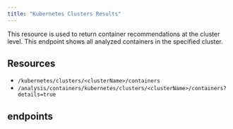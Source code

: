 ```yaml
---
title: "Kubernetes Clusters Results"
---
```


This resource is used to return container recommendations at the cluster level. This endpoint shows all analyzed containers in the specified cluster.

## Resources

* `/kubernetes/clusters/<clusterName>/containers`
* `/analysis/containers/kubernetes/clusters/<clusterName>/containers?details=true`

## endpoints

<CardGroup cols={2}>
    <Card title="Get Kubernetes Cluster Containers" href="/docs-api/WebHelp_Densify_API_Cloud/Content/API_Guide/Kubernetes_Clusters_Results/getKubernetesClusterContainers" arrow/>
</CardGroup>

<CardGroup cols={2}>
    <Card title="Get Kubernetes Cluster Containers Details" href="/docs-api/WebHelp_Densify_API_Cloud/Content/API_Guide/Kubernetes_Clusters_Results/getKubernetesClusterContainersDetailed" arrow/>
</CardGroup>